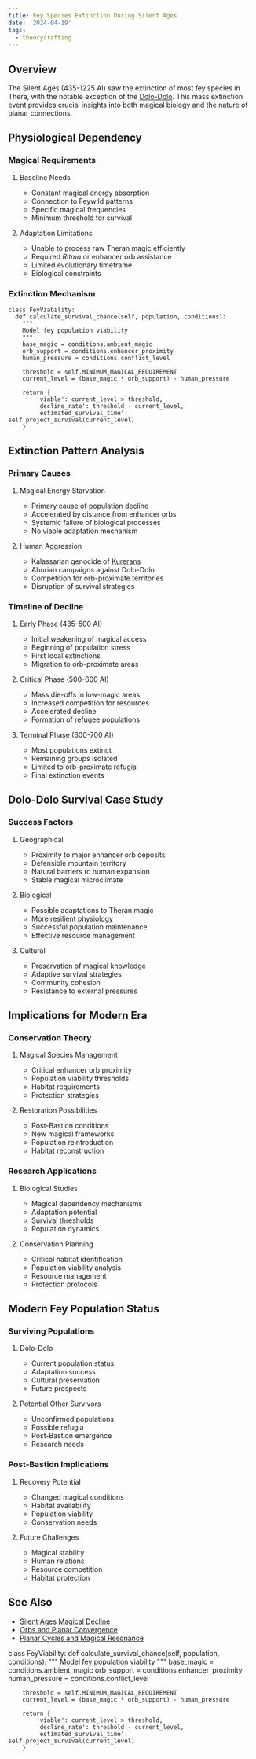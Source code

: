 ```yaml
---
title: Fey Species Extinction During Silent Ages
date: '2024-04-19'
tags:
  - theorycrafting
---
```



## Overview

The Silent Ages (435-1225 AI) saw the extinction of most fey species in Thera, with
the notable exception of the [Dolo-Dolo](../../species/dolo-dolo.mdx). This mass
extinction event provides crucial insights into both magical biology and the nature
of planar connections.

## Physiological Dependency

### Magical Requirements

1. Baseline Needs
   - Constant magical energy absorption
   - Connection to Feywild patterns
   - Specific magical frequencies
   - Minimum threshold for survival

2. Adaptation Limitations
   - Unable to process raw Theran magic efficiently
   - Required *Ritma* or enhancer orb assistance
   - Limited evolutionary timeframe
   - Biological constraints

### Extinction Mechanism

```
class FeyViability:
  def calculate_survival_chance(self, population, conditions):
    """
    Model fey population viability
    """
    base_magic = conditions.ambient_magic
    orb_support = conditions.enhancer_proximity
    human_pressure = conditions.conflict_level
    
    threshold = self.MINIMUM_MAGICAL_REQUIREMENT
    current_level = (base_magic * orb_support) - human_pressure
    
    return {
        'viable': current_level > threshold,
        'decline_rate': threshold - current_level,
        'estimated_survival_time': self.project_survival(current_level)
    }
```

## Extinction Pattern Analysis

### Primary Causes

1. Magical Energy Starvation
   - Primary cause of population decline
   - Accelerated by distance from enhancer orbs
   - Systemic failure of biological processes
   - No viable adaptation mechanism

2. Human Aggression
   - Kalassarian genocide of [Kurerans](../../species/kureran.mdx)
   - Ahurian campaigns against Dolo-Dolo
   - Competition for orb-proximate territories
   - Disruption of survival strategies

### Timeline of Decline

1. Early Phase (435-500 AI)
   - Initial weakening of magical access
   - Beginning of population stress
   - First local extinctions
   - Migration to orb-proximate areas

2. Critical Phase (500-600 AI)
   - Mass die-offs in low-magic areas
   - Increased competition for resources
   - Accelerated decline
   - Formation of refugee populations

3. Terminal Phase (600-700 AI)
   - Most populations extinct
   - Remaining groups isolated
   - Limited to orb-proximate refugia
   - Final extinction events

## Dolo-Dolo Survival Case Study

### Success Factors

1. Geographical
   - Proximity to major enhancer orb deposits
   - Defensible mountain territory
   - Natural barriers to human expansion
   - Stable magical microclimate

2. Biological
   - Possible adaptations to Theran magic
   - More resilient physiology
   - Successful population maintenance
   - Effective resource management

3. Cultural
   - Preservation of magical knowledge
   - Adaptive survival strategies
   - Community cohesion
   - Resistance to external pressures

## Implications for Modern Era

### Conservation Theory

1. Magical Species Management
   - Critical enhancer orb proximity
   - Population viability thresholds
   - Habitat requirements
   - Protection strategies

2. Restoration Possibilities
   - Post-Bastion conditions
   - New magical frameworks
   - Population reintroduction
   - Habitat reconstruction

### Research Applications

1. Biological Studies
   - Magical dependency mechanisms
   - Adaptation potential
   - Survival thresholds
   - Population dynamics

2. Conservation Planning
   - Critical habitat identification
   - Population viability analysis
   - Resource management
   - Protection protocols

## Modern Fey Population Status

### Surviving Populations

1. Dolo-Dolo
   - Current population status
   - Adaptation success
   - Cultural preservation
   - Future prospects

2. Potential Other Survivors
   - Unconfirmed populations
   - Possible refugia
   - Post-Bastion emergence
   - Research needs

### Post-Bastion Implications

1. Recovery Potential
   - Changed magical conditions
   - Habitat availability
   - Population viability
   - Conservation needs

2. Future Challenges
   - Magical stability
   - Human relations
   - Resource competition
   - Habitat protection

## See Also

- [Silent Ages Magical Decline](./silent-ages-magical-decline.mdx)
- [Orbs and Planar Convergence](./orbs-and-planar-convergence.mdx)
- [Planar Cycles and Magical Resonance](./planar-cycles-and-magic.mdx)

class FeyViability:
    def calculate_survival_chance(self, population, conditions):
        """
        Model fey population viability
        """
        base_magic = conditions.ambient_magic
        orb_support = conditions.enhancer_proximity
        human_pressure = conditions.conflict_level

        threshold = self.MINIMUM_MAGICAL_REQUIREMENT
        current_level = (base_magic * orb_support) - human_pressure
        
        return {
            'viable': current_level > threshold,
            'decline_rate': threshold - current_level,
            'estimated_survival_time': self.project_survival(current_level)
        }
